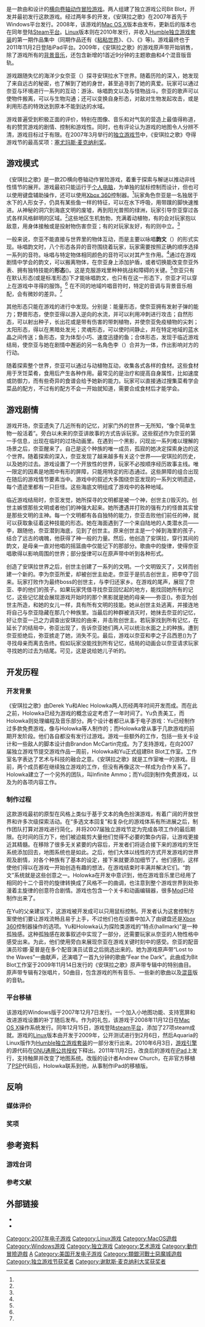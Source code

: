 {{Expand English|Aquaria (video game)|topic=vg|time=2015-01-06T06:49:11+00:00}}
{{noteTA
|G1=Games
}}
{{Infobox VG
| title = 安琪拉之歌
| image =
| caption =
| english = Aquaria
| genre = [[动作冒险游戏|动作冒险]]
| modes = 单人游戏
| designer = {{Translink|en|Alec Holowka}}、{{Translink|en|Derek Yu}}
| programmer = Alec Holowka
| composer = Alec Holowka
| artist = Derek Yu
| platform = [[Microsoft_Windows|Microsoft Windows]]、[[Mac_OS_X|Mac OS X]]、[[Linux|Linux]]、[[Android|Android]]
| developer = Bit Blot
| publisher = Bit Blot<small>（Windows/Linux）</small><br/>{{Translink|en|Ambrosia Software}}<small>（Mac OS X）</small>
| released={{collapsible list|titlestyle=font-weight:normal;background:transparent;text-align:left|title=2007年7月|'''Windows''' 2007年12月7日<br />'''Mac''' 2008年11月13日<br />'''Steam''' 2008年12月15日<br /> '''Linux''' 2010年5月4日<br />'''iOS''' 2011年11月2日}}
}}

{{vgname|安琪拉之歌|en=Aquaria}}是一款由{{Translink|en|Alec Holowka}}和{{Translink|en|Derek Yu}}设计的[[横向卷轴游戏|横向卷轴]][[动作冒险游戏|动作冒险游戏]]。两人组建了独立游戏公司Bit Blot，开发并最初发行这款游戏。经过两年多的开发，《安琪拉之歌》在2007年首先于Windows平台发行。2008年，该游戏的[[OS_X|Mac OS X]]版本由{{Translink|en|Ambrosia Software}}发布，更新后的版本也在同年登陆[[Steam|Steam平台]]。[[Linux|Linux]]版本则在2010年发行，并收入[[Humble_Bundle|Humble独立游戏套装]]的第一期作品集中（同期作品还有《[[粘粘世界|粘粘世界]]》、《{{Translink|en|Penumbra: Overture|半影：序曲}}》、《{{Translink|en|Gish (video game)|史莱姆救美记}}》等)。游戏最终也于2011年11月2日登陆iPad平台。2009年，《安琪拉之歌》的游戏原声带开始销售，除了游戏所有的[[背景音乐|背景音乐]]，还包含新增的1首近9分钟的主题歌曲和4个混音版音轨。

游戏跟随失忆的海洋少女奈亚（{{lang|en|''Naija''}}）探寻安琪拉水下世界。随着历险的深入，她发现了来自远古的秘密，也了解到了她的身世，甚至追寻到了她的真爱。玩家可以通过奈亚与环境进行一系列的互动：游泳、咏唱韵文以及与怪物战斗。奈亚的歌声可以使物件搬离，可以与生物沟通；还可以变换自身形态，对敌对生物发起攻击，或是利用形态的特效达到原本不能到达的水域。

游戏普遍受到积极正面的评价，特别在图像、音乐和对气氛的营造上最值得称道，有的赞赏游戏的剧情、控制和游戏性。同时，也有评论认为游戏的地图令人分辨不清，游戏目标过于有限。在2007年3月举行的[[独立游戏节|独立游戏节]]中，《安琪拉之歌》夺得游戏节的最高奖项：[[塞尤玛斯·麦克纳利奖|塞尤玛斯·麦克纳利奖]]。

== 游戏模式 ==
《安琪拉之歌》是一款2D横向卷轴动作冒险游戏，着重于探索与解谜以推动非线性情节的展开。游戏最初只能运行于[[个人电脑|个人电脑]]，为单独的鼠标控制而设计，但也可以使用键盘辅助操作，还可以使用[[Xbox_360|Xbox 360]]控制器。<ref name="GSint"/>玩家角色奈亚是一名独居于水下的人形女子，仍具有某些鱼一样的特征，可以在水下呼吸，用带蹼的脚快速推进。从神秘的洞穴到海底文明的废墟，再到阳光普照的绿洲，玩家引导奈亚穿过各式各样风格鲜明的区域。<ref name="GCreview"/>这些地区生机勃勃，充满着动植物，有的会对玩家抱以敌意，用身体接触或是投射物伤害奈亚；有的对玩家友好，有的则中立。<ref name="IGNreview"/>

一般来说，奈亚不能直接与世界里的物体互动，而是主要以咏唱'''韵文'''（{{lang|en|''Verse''}}）的形式实现。咏唱韵文时，八个形态各异的音符围绕着玩家，玩家需要按照正确的顺序选择一系列的音符。咏唱与特定物体相同颜色的音符可以对其产生作用。<ref name="EGreview"/>通过在游戏剧情中学会的韵文，可以搬离物体，在奈亚身上添加护盾，或者切换能改变奈亚外表、拥有独特技能的'''形态'''({{lang|en|''Form''}})。这是克服游戏里种种挑战和障碍的关键。<ref name="IGNreview"/>奈亚只有在默认形态(或是标准形态)下才能咏唱韵文，也只有在这一形态下，奈亚才可以穿上在游戏中寻得的服饰。<ref name="MWreview"/>
在不同的地域吟唱音符时，特定的音调与背景音乐相配，会有微妙的差异。<ref name="GSmusicint"/>

其他形态只能在游戏的进行中发现。分别是：能量形态，使奈亚拥有发射子弹的能力；野兽形态，使奈亚得以游入逆向的水流，并可以利用冲刺进行攻击；自然形态，可以射出种子，长出花或是带有伤害的带刺植物，并使奈亚免疫植物的尖刺；太阳形态，得以在黑暗处发光；灵魂形态，可以使时间静止，并在特定地域的蓝水晶之间传送；鱼形态，变为体型小巧、速度迅捷的鱼；合体形态，发现于临近游戏结局，使奈亚与她在剧情中邂逅的另一名角色李（{{lang|en|''Li''}}）合并为一体，作出影响对方的行动。

随着探索整个世界，奈亚可以通过与动植物互动，收集各式各样的食材。这些食材用于烹饪菜肴，食用后产生各种作用。最常见的是治疗和提高自身属性，比如速度或防御力，而有些奇异的食谱会给予她新的能力。玩家可以直接通过搜集菜肴学会菜品的配方，不过有的配方不会一开始就知道，需要合成食材后才能学会。

== 游戏剧情 ==

游戏开场，奈亚遗失了几近所有的记忆，对家门外的世界一无所知，“像个简单生物一般活着”。旁白以未来的奈亚讲故事的方式告诉玩家。这些叙述作为奈亚的第一手信息，出现在临时的过场动画里。在遇到一个黑影，闪现出一系列难以理解的场景之后，奈亚醒来了。自己是这个种族的唯一成员，孤寂的她决定探索身边的这个世界。随着探索的深入，奈亚发现了越来越多有关这个世界——安琪拉的历史，以及她的过去。游戏设置了一个开放性的世界，玩家不必按顺序经历故事主线。唯一限定的因素是地图中有形的屏障，只能用特定的形态通过。这些屏障的组合出现在随后的游戏情节要素当中。游戏中的叙述大多围绕奈亚发现的一系列文明遗迹，每个遗迹里都有一只巨怪。这些海底文明组成了游戏中的各种地域。

临近游戏结局时，奈亚发觉，她所探寻的文明都是被一个神，创世主({{lang|en|the Creator}})毁灭的。创世主嫉恨那些文明或者他们的神强大起来。她所遭遇并打败的强有力的怪兽其实曾是那些文明的主神。每一个文明都有各自独特的能力，奈亚击败他们前任的神，就可以获取象征着这种技能的形态。她在海面遇到了一个来自陆地的人类潜水员——李，跟随他，奈亚潜到海底，见到了创世主。原来创世主是一个掉到海里的孩子，结合了远古的魂魄，他获得了神一般的力量。然后，他创造了安琪拉，穿行其间的韵文，是母亲一直对他唱的摇篮曲中仅能记下的那部分。歌曲中的旋律，使得奈亚唱歌得以影响周围的世界；部分旋律可以在原声带中听到各种形式。

创造了安琪拉世界之后，创世主创建了一系列的文明。一个文明毁灭了，又转而创建一个新的。李为奈亚所爱，却被创世主劫走。奈亚于是抗击创世主，把李夺了回来。玩家打败作为最终boss的创世主，与李归还家乡。在游戏的尾声，展现了奈亚、李的他们的孩子。如果玩家凭借寻找奈亚回忆起的地方，能找回她所有的记忆，这些记忆就会展现游戏开始时的那个黑影就是她的母亲——弥亚({{lang|en|Mia}})。弥亚为创世主所造，和她的女儿一样，具有所有文明的技能。她从创世主处逃离，并接连地将自己与奈亚隐藏在那几个种族里。当最后的种群被消灭时，她抹去奈亚的记忆，好让奈亚一己之力调查出安琪拉的由来，并击败创世主。若玩家找到所有记忆，在延长了的结局中，弥亚出现了，告诉奈亚她们两人可以统治水面之上的种族。遭到奈亚拒绝后，弥亚掳走了她，消失不见。最后，游戏以奈亚和李之子吕西恩({{lang|en|Lucien}})为了寻找母亲而离去告终。假如玩家没能找到所有记忆，结局的动画会以奈亚请求玩家寻找她的过去为结尾。可见，这是说给她儿子听的。

== 开发历程 ==
=== 开发背景 ===
《安琪拉之歌》由Derek Yu和Alec Holowka两人历经两年时间开发而成。而在此之前，Holowka已经为游戏的概念设定考虑了一年时间了。Yu负责美工，而Holowka则处理编程及音乐部分。两个设计者都已从事于电子游戏：Yu已经制作过多款免费游戏，像与Holowka等人制作的{{link-en|I'm O.K|I'm O.K – A Murder Simulator}}；而Holowka曾从事于几款游戏的前期开发阶段。他们各自都没有发行过游戏。游戏一些额外的工作，包括一些关卡设计和一些敌人的脚本设计由Brandon McCartin完成。为了支持游戏，在向2007届独立游戏节提交游戏作品一周前，Holowka和Yu正式组建Bit Blot工作室。工作室名字表达了艺术与科技的融合之意。《安琪拉之歌》就是工作室唯一的游戏。目前，两个成员都在继续独立游戏的工作，但没有再像这次一样成为合作关系了。Holowka建立了一个另外的团队，叫Infinite Ammo；而Yu回到制作免费游戏，以及为{{link-en|Spelunky|Spelunky}}的各项内容工作。

=== 制作过程 ===
这款游戏最初的原型在风格上类似于基于文本的角色扮演游戏，有着广阔的开放世界和许多次级探索活动。在“多选文本回复”和复杂化的游戏体系有所进展之后，制作团队打算对游戏进行简化，并将2007届独立游戏节定为完成各项工作的最后期限。在时间的压力下，他们被迫裁剪大量他们觉得不必要的繁杂内容，让游戏更接近其精髓。在移除了很多无关紧要的内容后，开发者们将适合接下来的游戏的烹饪系统添加回去，地图系统也是如此。之后，他们大体以线性的方式开发游戏的世界观及剧情，对各个种族有了基本的设定，接下来就要添加细节了。他们感到，这样使他们得以在游戏一开始创造有趣的想法，在游戏结束时丰满并解决它们。“韵文”系统就是这些创意之一。Holowka在开发中意识到，他在游戏音乐里已经用了相同的十二个音符的旋律转换成了风格不一的曲调，也注意到整个游戏世界到处弥漫着主旋律的创意符合剧情。游戏也包含一个关卡和动画编辑器，很多[[游戏模组|Mod]]已经制作出来了。

在Yu的父亲建议下，这游戏被开发成可以只用鼠标控制。开发者认为这套控制方案使他们要让游戏流畅且易于上手，不过他们也在设置中加入了由键盘还是[[Xbox_360|Xbox 360]]控制器操作的选项。Yu和Holowka认为探险类游戏的“特点(hallmark)”是一种孤独感。这种孤独感在故事叙述中实现了一部分，还需要玩家从奈亚的人物性格中感受出来。为此，他们使用旁白来展现奈亚在游戏关键时刻中的感受。奈亚的配音演员珍娜·夏普是在多个配音演员试音之后挑选出来的。她为游戏原声带“Lost to the Waves”一曲献声，还演唱了一首九分钟的歌曲“Fear the Dark”。此曲成为Bit Blot工作室于2009年11月14日发行的《安琪拉之歌》原声带专辑中的特别曲目。原声带专辑有2张唱片，50曲目，包含游戏的所有音乐、一些新的歌曲以及[[重混|混音]]版的音轨。

=== 平台移植 ===
该游戏的Windows版于2007年12月7日发行。一个加入小地图功能、支持宽屏和改进游戏设置的补丁随后发布。作为{{Translink|en|Ambrosia Software}}的礼包，该游戏于2008年11月12日在[[OS_X|Mac OS X]]操作系统发行。同年12月15日，游戏登陆[[steam|steam平台]]，添加了27项steam成就。游戏的[[Linux|Linux]]版本由{{link-en|Ryan C. Gordon|Ryan C. Gordon}}开发于2009年，公开测试进行到2月6日，然后Aquaria的Linux版作为[[Humble独立游戏套装|Humble独立游戏套装]]的一部分发行出来。2010年6月3日，[[游戏引擎|游戏引擎]]的源代码在[[GNU通用公共许可协议|GNU通用公共授权]]下释出。2011年11月2日，改良后的游戏在[[iPad|iPad]]上发行，支持触屏并改变了地图系统。改版的设计者Andrew Church，在非官方移植了[[PSP|PSP]]代码后，Holowka联系到他，从事制作iPad的移植版。

== 反响 ==

=== 媒体评价 ===

=== 奖项 ===

== 参考资料 ==

=== 游戏台词 ===
=== 参考文献 ===
{{reflist|30em|refs=

<ref name="GSint">{{cite web |url=http://www.gamasutra.com/php-bin/news_index.php?story=11362 |title=Road To The IGF: Bit Blot's Aquaria |last=Wallis |first=Alistair |date=2006-10-23 |publisher=[[Gamasutra|Gamasutra]] |accessdate=2009-12-10 |archiveurl=https://web.archive.org/web/20091113042016/http://www.gamasutra.com/php-bin/news_index.php?story=11362 |archivedate=2009-11-13 |deadurl=no }}</ref>

<ref name="IGNreview">{{cite web |url=http://pc.ign.com/articles/844/844673p1.html |title=Aquaria AU Review |last=Shea |first=Cam |date=2008-01-09 |publisher=[[IGN|IGN]] |accessdate=2009-12-11 |archiveurl=https://web.archive.org/web/20090220140638/http://pc.ign.com/articles/844/844673p1.html |archivedate=2009-02-20 |deadurl=no }}</ref>

<ref name="GCreview">{{cite web |url=http://www.gamecritics.com/richard-naik/aquaria-review |title=Aquaria Review |last=Naik |first=Richard |date=2009-05-16 |publisher=GameCritics.com |accessdate=2009-12-11 |archiveurl=https://web.archive.org/web/20090521120438/http://www.gamecritics.com/richard-naik/aquaria-review |archivedate=2009-05-21 |deadurl=no }}</ref>

<ref name="EGreview">{{cite web |url=http://www.eurogamer.net/articles/aquaria-review |title=Aquaria |last=Bramwell |first=Tom |date=2007-12-18 |publisher=[[Eurogamer|Eurogamer]] |accessdate=2009-12-11 |archiveurl=https://web.archive.org/web/20090604205223/http://www.eurogamer.net/articles/aquaria-review |archivedate=2009-06-04 |deadurl=no }}</ref>

<ref name="MWreview">{{cite web |url=http://www.macworld.com/reviews/product/412949/review/aquaria.html |title=Aquaria Review |last=Holt |first=Chris |date=2009-02-03 |publisher=[[Macworld|Macworld]] |accessdate=2009-12-11 |archiveurl=https://www.webcitation.org/5yUjwSQSs?url=http://www.macworld.com/product/412949/ambrosia_software_aquaria.html |archivedate=2011-05-07 |deadurl=yes }}</ref>

<ref name="GSmusicint">{{cite web |url=http://www.gamasutra.com/view/news/26273/Interview_Aquaria_Piano_Jam__Alec_Holowkas_Watershed_Soundtrack_Release.php |title=Interview: Aquaria Piano Jam – Alec Holowka's Watershed Soundtrack Release |last=Jeriaska |date=2009-12-07 |publisher=[[Gamasutra|Gamasutra]] |accessdate=2009-12-14 |archiveurl=https://web.archive.org/web/20100510060426/http://www.gamasutra.com/view/news/26273/Interview_Aquaria_Piano_Jam__Alec_Holowkas_Watershed_Soundtrack_Release.php |archivedate=2010-05-10 |deadurl=no }}</ref>
}}

== 外部链接 ==
{{Portal|电子游戏}}
{{commons category|Aquaria (video game)}}
* {{Official website|http://www.bit-blot.com/aquaria}}
* {{StrategyWiki|Aquaria}}

{{谢默斯·麦克纳利大奖}}

{{DEFAULTSORT:Aquaria (video game)}}
[[Category:2007年电子游戏|Category:2007年电子游戏]]
[[Category:Linux游戏|Category:Linux游戏]]
[[Category:MacOS遊戲|Category:MacOS遊戲]]
[[Category:Windows游戏|Category:Windows游戏]]
[[Category:独立游戏|Category:独立游戏]]
[[Category:艺术游戏|Category:艺术游戏]]
[[Category:動作冒險遊戲|Category:動作冒險遊戲]]
[[Category:僅有單人模式的電子遊戲|A]]
[[Category:美国开发电子游戏|Category:美国开发电子游戏]]
[[Category:類銀河戰士惡魔城遊戲|Category:類銀河戰士惡魔城遊戲]]
[[Category:独立游戏节获奖者|Category:独立游戏节获奖者]]
[[Category:谢默斯·麦克纳利大奖获奖者|Category:谢默斯·麦克纳利大奖获奖者]]
